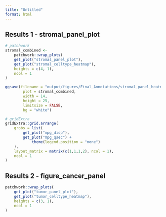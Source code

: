 ```yaml
---
title: "Untitled"
format: html
---
```

## Results 1 - stromal_panel_plot
```r
# patchwork
stromal_combined <-
    patchwork::wrap_plots(
    get_plot("stromal_panel_plot"),
    get_plot("stromal_celltype_heatmap"),
    heights = c(4, 1),
    ncol = 1
)

ggsave(filename = "output/figures/Final_Annotations/stromal_panel_heatmap_plot.png",
        plot = stromal_combined,
        width = 14,
        height = 25,
        limitsize = FALSE,
        bg = "white")

# gridExtra
gridExtra::grid.arrange(
    grobs = list(
        get_plot("mpg_disp"),
        get_plot("mpg_qsec") +
            theme(legend.position = "none")
    ),
    layout_matrix = matrix(c(1,1,1,2), ncol = 1),
    ncol = 1
)

```

## Results 2 - figure_cancer_panel
```r
patchwork::wrap_plots(
    get_plot("tumor_panel_plot"),
    get_plot("tumor_celltype_heatmap"),
    heights = c(3, 1),
    ncol = 1
)

```

